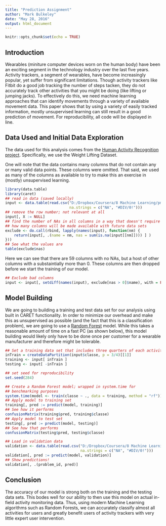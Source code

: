 ```yaml
---
title: "Prediction Assignment"
author: "Mark Bulkeley"
date: "May 28, 2016"
output: html_document
---
```


```r
knitr::opts_chunk$set(echo = TRUE)
```

## Introduction

Wearables (miniture computer devices worn on the human body) have been an exciting segment in the technology industry over the last five years.  Activity trackers, a segment of wearables, have become increasingly popular, yet suffer from significant limitations.  Though activity trackers like Fitbit do a good job tracking the number of steps tacken, they do not accurately track other activities that you might be doing (like lifting or jumping jacks).  To effectively do this, we need machine learning approaches that can identify movements through a variety of available movement data.  This paper shows that by using a variety of easily tracked information, mostly unsupervised learning can still result in a good prediction of movement.  For reproducibility, all code will be displayed in line.

## Data Used and Initial Data Exploration

The data used for this analysis comes from the [Human Activity Recognition project](http://groupware.les.inf.puc-rio.br/har#dataset).  Specifically, we use the Weight Lifting Dataset.

One will note that the data contains many columns that do not contain any or many valid data points.  These columns were omitted.  That said, we used as many of the columns as available to try to make this an exercise in (mostly) unsupervised learning.

```r
library(data.table)
library(caret)
## read in data (saved locally)
input <- data.table(read.csv("D:/Dropbox/Coursera/8 Machine Learning/pml-training.csv",
                             na.strings = c("NA", "#DIV/0!")))
## remove the row number; not relevant at all
input[, X := NULL]
## find the number of NAs in all columns in a way that doesn't require us to know
## how many columns will be made available with future data sets
exclude <- do.call(rbind, lapply(names(input), function(nm) {
    return(input[, .(name = nm, nas = sum(is.na(input[[nm]]))) ] )   
}))
## See what the values are
table(exclude$nas)
```

Here we can see that there are 59 columns with no NAs, but a host of other columns with a substaintially more than 0.  These columns are then dropped before we start the training of our model.

```r
## Exclude bad columns
input <- input[, setdiff(names(input), exclude[nas > 0]$name), with = FALSE]
```

## Model Building

We are going to building a training and test data set for our analysis using built in CARET functionality.  In order to minimize our overhead and make this as unsupervised as possible (and the fact that this is a classification problem), we are going to use a [Random Forest](http://www.r-bloggers.com/a-brief-tour-of-the-trees-and-forests/) model.  While this takes a reasonable amount of time on a fast PC (as shown below), this model building would likely only have to be done once per customer for a wearable manufacturer and therefore might be tolerable.

```r
## Set a training data set that includes three quarters of each activity
inTrain = createDataPartition(input$classe, p = 3/4)[[1]]
training <- input[ inTrain ] 
testing <- input[ -inTrain ]

## set seed for reproducibility
set.seed(284)

## Create a Random Forest model; wrapped in system.time for
## benchmarking purposes
system.time(model <- train(classe ~ ., data = training, method = "rf"))
## Apply model to training set
training[, pred := predict(model, training)]
## See how it performs
confusionMatrix(training$pred, training$classe)
## Apply model to test set
testing[, pred := predict(model, testing)]
## See how that performs
confusionMatrix(testing$pred, testing$classe)

## Load in validation data
validation <- data.table(read.csv("D:/Dropbox/Coursera/8 Machine Learning/pml-testing.csv",
                                  na.strings = c("NA", "#DIV/0!")))
validation[, pred := predict(model, validation)]
## Show predictions!
validation[, .(problem_id, pred)]
```

## Conclusion

The accuracy of our model is strong both on the training and the testing data sets.  This bodes well for our ability to then use this model on actual in-field activity monitoring data.  Thus, using modern Machine Learning algorithms such as Random Forests, we can accurately classify almost all activities for users and greatly benefit users of activity trackers with very little expert user intervention.